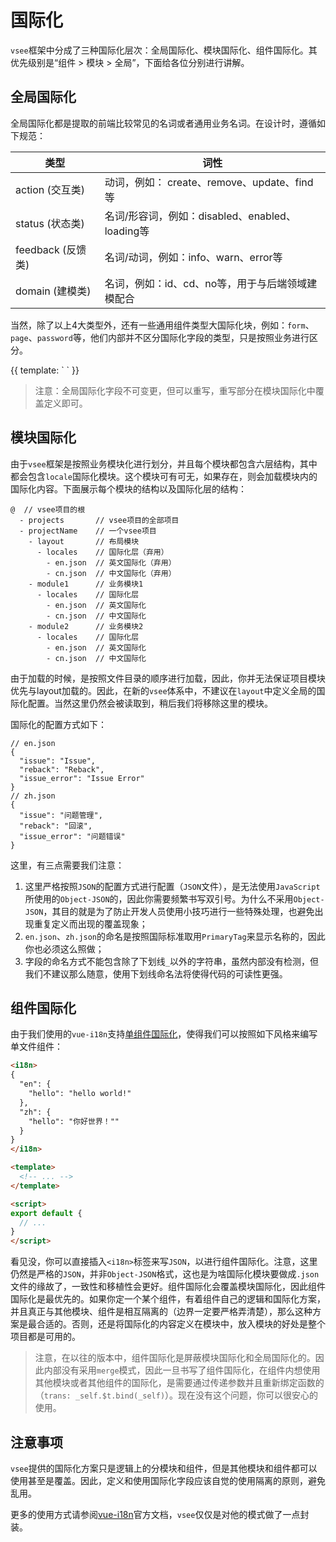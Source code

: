 
<Meta title="框架|国际化/配置方案" />

# 国际化

`vsee`框架中分成了三种国际化层次：全局国际化、模块国际化、组件国际化。其优先级别是“组件 > 模块 > 全局”，下面给各位分别进行讲解。

## 全局国际化

全局国际化都是提取的前端比较常见的名词或者通用业务名词。在设计时，遵循如下规范：

| 类型              | 词性                                             |
| ----------------- | ------------------------------------------------ |
| action (交互类)   | 动词，例如： create、remove、update、find等      |
| status (状态类)   | 名词/形容词，例如：disabled、enabled、loading等  |
| feedback (反馈类) | 名词/动词，例如：info、warn、error等             |
| domain (建模类)   | 名词，例如：id、cd、no等，用于与后端领域建模配合 |

当然，除了以上4大类型外，还有一些通用组件类型大国际化块，例如：`form`、`page`、`password`等，他们内部并不区分国际化字段的类型，只是按照业务进行区分。

<Preview>
<Story name="全局国际化字段" height="320px">
{{
  template: `
    <locale-table></locale-table>
  `
}}
</Story>
</Preview>

> 注意：全局国际化字段不可变更，但可以重写，重写部分在模块国际化中覆盖定义即可。

## 模块国际化

由于`vsee`框架是按照业务模块化进行划分，并且每个模块都包含六层结构，其中都会包含`locale`国际化模块。这个模块可有可无，如果存在，则会加载模块内的国际化内容。下面展示每个模块的结构以及国际化层的结构：

```
@  // vsee项目的根
  - projects       // vsee项目的全部项目
  - projectName    // 一个vsee项目
    - layout       // 布局模块
      - locales    // 国际化层（弃用）
        - en.json  // 英文国际化（弃用）
        - cn.json  // 中文国际化（弃用）
    - module1      // 业务模块1
      - locales    // 国际化层
        - en.json  // 英文国际化
        - cn.json  // 中文国际化
    - module2      // 业务模块2
      - locales    // 国际化层
        - en.json  // 英文国际化
        - cn.json  // 中文国际化
```

由于加载的时候，是按照文件目录的顺序进行加载，因此，你并无法保证项目模块优先与layout加载的。因此，在新的`vsee`体系中，不建议在`layout`中定义全局的国际化配置。当然这里仍然会被读取到，稍后我们将移除这里的模块。

国际化的配置方式如下：

```
// en.json
{
  "issue": "Issue",
  "reback": "Reback",
  "issue_error": "Issue Error"
}
// zh.json
{
  "issue": "问题管理",
  "reback": "回滚",
  "issue_error": "问题错误"
}
```

这里，有三点需要我们注意：

1. 这里严格按照`JSON`的配置方式进行配置（`JSON`文件），是无法使用`JavaScript`所使用的`Object-JSON`的，因此你需要频繁书写双引号。为什么不采用`Object-JSON`，其目的就是为了防止开发人员使用小技巧进行一些特殊处理，也避免出现重复定义而出现的覆盖现象；
2. `en.json`、`zh.json`的命名是按照国际标准取用`PrimaryTag`来显示名称的，因此你也必须这么照做；
3. 字段的命名方式不能包含除了下划线`_`以外的字符串，虽然内部没有检测，但我们不建议那么随意，使用下划线命名法将使得代码的可读性更强。

## 组件国际化

由于我们使用的`vue-i18n`支持[单组件国际化](http://kazupon.github.io/vue-i18n/zh/guide/sfc.html)，使得我们可以按照如下风格来编写单文件组件：

```html
<i18n>
{
  "en": {
    "hello": "hello world!"
  },
  "zh": {
    "hello": "你好世界！""
  }
}
</i18n>

<template>
  <!-- ... -->
</template>

<script>
export default {
  // ...
}
</script>
```

看见没，你可以直接插入`<i18n>`标签来写`JSON`，以进行组件国际化。注意，这里仍然是严格的`JSON`，并非`Object-JSON`格式，这也是为啥国际化模块要做成`.json`文件的缘故了，一致性和移植性会更好。组件国际化会覆盖模块国际化，因此组件国际化是最优先的。如果你定一个某个组件，有着组件自己的逻辑和国际化方案，并且真正与其他模块、组件是相互隔离的（边界一定要严格弄清楚），那么这种方案是最合适的。否则，还是将国际化的内容定义在模块中，放入模块的好处是整个项目都是可用的。

> 注意，在以往的版本中，组件国际化是屏蔽模块国际化和全局国际化的。因此内部没有采用`merge`模式，因此一旦书写了组件国际化，在组件内想使用其他模块或者其他组件的国际化，是需要通过传递参数并且重新绑定函数的（`trans: _self.$t.bind(_self)`）。现在没有这个问题，你可以很安心的使用。

## 注意事项

`vsee`提供的国际化方案只是逻辑上的分模块和组件，但是其他模块和组件都可以使用甚至是覆盖。因此，定义和使用国际化字段应该自觉的使用隔离的原则，避免乱用。

更多的使用方式请参阅[vue-i18n](http://kazupon.github.io/vue-i18n/zh/)官方文档，`vsee`仅仅是对他的模式做了一点封装。